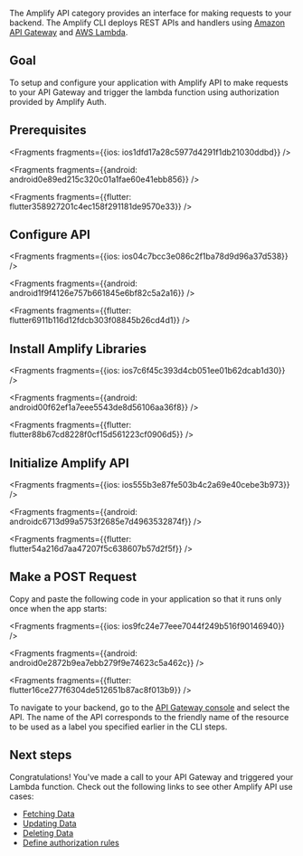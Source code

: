 The Amplify API category provides an interface for making requests to your backend. The Amplify CLI deploys REST APIs and handlers using [Amazon API Gateway](http://docs.aws.amazon.com/apigateway/latest/developerguide/) and [AWS Lambda](http://docs.aws.amazon.com/lambda/latest/dg/).

## Goal
To setup and configure your application with Amplify API to make requests to your API Gateway and trigger the lambda function using authorization provided by Amplify Auth.

## Prerequisites




<Fragments fragments={{ios: ios1dfd17a28c5977d4291f1db21030ddbd}} />



<Fragments fragments={{android: android0e89ed215c320c01a1fae60e41ebb856}} />



<Fragments fragments={{flutter: flutter358927201c4ec158f291181de9570e33}} />

## Configure API




<Fragments fragments={{ios: ios04c7bcc3e086c2f1ba78d9d96a37d538}} />



<Fragments fragments={{android: android1f9f4126e757b661845e6bf82c5a2a16}} />



<Fragments fragments={{flutter: flutter6911b116d12fdcb303f08845b26cd4d1}} />

## Install Amplify Libraries




<Fragments fragments={{ios: ios7c6f45c393d4cb051ee01b62dcab1d30}} />



<Fragments fragments={{android: android00f62ef1a7eee5543de8d56106aa36f8}} />



<Fragments fragments={{flutter: flutter88b67cd8228f0cf15d561223cf0906d5}} />

## Initialize Amplify API




<Fragments fragments={{ios: ios555b3e87fe503b4c2a69e40cebe3b973}} />



<Fragments fragments={{android: androidc6713d99a5753f2685e7d4963532874f}} />



<Fragments fragments={{flutter: flutter54a216d7aa47207f5c638607b57d2f5f}} />

## Make a POST Request

Copy and paste the following code in your application so that it runs only once when the app starts:




<Fragments fragments={{ios: ios9fc24e77eee7044f249b516f90146940}} />



<Fragments fragments={{android: android0e2872b9ea7ebb279f9e74623c5a462c}} />



<Fragments fragments={{flutter: flutter16ce277f6304de512651b87ac8f013b9}} />

To navigate to your backend, go to the [API Gateway console](https://aws.amazon.com/apigateway) and select the API. The name of the API corresponds to the friendly name of the resource to be used as a label you specified earlier in the CLI steps.

## Next steps

Congratulations! You've made a call to your API Gateway and triggered your Lambda function. Check out the following links to see other Amplify API use cases:

* [Fetching Data](/lib/restapi/fetch)
* [Updating Data](/lib/restapi/update)
* [Deleting Data](/lib/restapi/delete)
* [Define authorization rules](/lib/restapi/authz)
